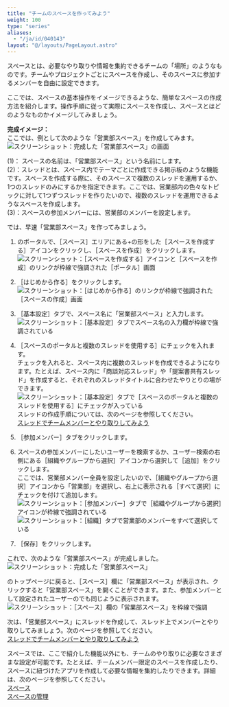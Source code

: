 ```yaml
---
title: "チームのスペースを作ってみよう"
weight: 100
type: "series"
aliases:
  - "/ja/id/040143"
layout: "@/layouts/PageLayout.astro"
---
```




スペースとは、必要なやり取りや情報を集約できるチームの「場所」のようなものです。チームやプロジェクトごとにスペースを作成し、そのスペースに参加するメンバーを自由に設定できます。

ここでは、スペースの基本操作をイメージできるような、簡単なスペースの作成方法を紹介します。操作手順に従って実際にスペースを作成し、スペースとはどのようなものかイメージしてみましょう。

**完成イメージ：**  
ここでは、例として次のような「営業部スペース」を作成してみます。
<Img src="/k/kintone/img-ja/add_team_space_img11.png" alt="スクリーンショット：完成した「営業部スペース」の画面" />

(1)： スペースの名前は、「営業部スペース」という名前にします。  
(2)：スレッドとは、スペース内でテーマごとに作成できる掲示板のような機能です。スペースを作成する際に、そのスペースで複数のスレッドを運用するか、1つのスレッドのみにするかを指定できます。ここでは、営業部内の色々なトピックに対して1つずつスレッドを作りたいので、複数のスレッドを運用できるようなスペースを作成します。  
(3)：スペースの参加メンバーには、営業部のメンバーを設定します。

では、早速「営業部スペース」を作ってみましょう。

1. <Kintone />のポータルで、<Wovn>［スペース］</Wovn>エリアにある+の形をした<Wovn>［スペースを作成する］</Wovn>アイコンをクリックし、<Wovn>［スペースを作成］</Wovn>をクリックします。
   <Img src="/k/kintone/img-ja/add_space_img01.png" alt="スクリーンショット：［スペースを作成する］アイコンと［スペースを作成］のリンクが枠線で強調された［ポータル］画面" />

1. <Wovn>［はじめから作る］</Wovn>をクリックします。
   <Img src="/k/kintone/img-ja/add_team_space_img02.png" alt="スクリーンショット：［はじめから作る］のリンクが枠線で強調された［スペースの作成］画面" />

1. <Wovn>［基本設定］</Wovn>タブで、スペース名に「営業部スペース」と入力します。
   <Img src="/k/kintone/img-ja/add_team_space_img03.png" alt="スクリーンショット：［基本設定］タブでスペース名の入力欄が枠線で強調されている" />

1. <Wovn>［スペースのポータルと複数のスレッドを使用する］</Wovn>にチェックを入れます。  
   チェックを入れると、スペース内に複数のスレッドを作成できるようになります。たとえば、スペース内に「商談対応スレッド」や「提案書共有スレッド」を作成すると、それぞれのスレッドタイトルに合わせたやりとりの場ができます。
   <Img src="/k/kintone/img-ja/add_team_space_img05.png" alt="スクリーンショット：［基本設定］タブで［スペースのポータルと複数のスレッドを使用する］にチェックが入っている" />
     <Hint>
     スレッドの作成手順については、次のページを参照してください。  
     [スレッドでチームメンバーとやり取りしてみよう](/k/ja/id/040144.html)
     </Hint>

1. <Wovn>［参加メンバー］</Wovn>タブをクリックします。

1. スペースの参加メンバーにしたいユーザーを検索するか、ユーザー検索の右側にある<Wovn>［組織やグループから選択］</Wovn>アイコンから選択して<Wovn>［追加］</Wovn>をクリックします。  
  ここでは、営業部メンバー全員を設定したいので、<Wovn>［組織やグループから選択］</Wovn>アイコンから「営業部」を選択し、右上に表示される<Wovn>［すべて選択］</Wovn>にチェックを付けて追加します。<Wovn></Wovn>
   <Img src="/k/kintone/img-ja/add_team_space_img07.png" alt="スクリーンショット：［参加メンバー］タブで［組織やグループから選択］アイコンが枠線で強調されている" />
   <Img src="/k/kintone/img-ja/add_team_space_img08.png" alt="スクリーンショット：［組織］タブで営業部のメンバーをすべて選択している" />

1. <Wovn>［保存］</Wovn>をクリックします。

これで、次のような「営業部スペース」が完成しました。
<Img src="/k/kintone/img-ja/add_team_space_img09.png" alt="スクリーンショット：完成した「営業部スペース」" />

<Kintone />のトップページに戻ると、<Wovn>［スペース］</Wovn>欄に「営業部スペース」が表示され、クリックすると「営業部スペース」を開くことができます。また、参加メンバーとして設定されたユーザーの<Kintone />でも同じように表示されます。
<Img src="/k/kintone/img-ja/add_team_space_img10.png" alt="スクリーンショット：［スペース］欄の「営業部スペース」を枠線で強調" />

次は、「営業部スペース」にスレッドを作成して、スレッド上でメンバーとやり取りしてみましょう。次のページを参照してください。  
[スレッドでチームメンバーとやり取りしてみよう](/k/ja/id/040144.html)

<Hint>

スペースでは、ここで紹介した機能以外にも、チームのやり取りに必要なさまざまな設定が可能です。たとえば、チームメンバー限定のスペースを作成したり、スペースに紐づけたアプリを作成して必要な情報を集約したりできます。詳細は、次のページを参照してください。  
[スペース](/k/ja/id/040691.html)  
[スペースの管理](/k/ja/id/04071.html)

</Hint>
